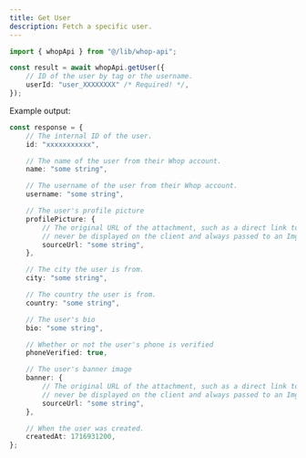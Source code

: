 ```yaml
---
title: Get User
description: Fetch a specific user.
---
```


```typescript
import { whopApi } from "@/lib/whop-api";

const result = await whopApi.getUser({
	// ID of the user by tag or the username.
	userId: "user_XXXXXXXX" /* Required! */,
});

```

Example output:

```typescript
const response = {
	// The internal ID of the user.
	id: "xxxxxxxxxxx",

	// The name of the user from their Whop account.
	name: "some string",

	// The username of the user from their Whop account.
	username: "some string",

	// The user's profile picture
	profilePicture: {
		// The original URL of the attachment, such as a direct link to S3. This should
		// never be displayed on the client and always passed to an Imgproxy transformer.
		sourceUrl: "some string",
	},

	// The city the user is from.
	city: "some string",

	// The country the user is from.
	country: "some string",

	// The user's bio
	bio: "some string",

	// Whether or not the user's phone is verified
	phoneVerified: true,

	// The user's banner image
	banner: {
		// The original URL of the attachment, such as a direct link to S3. This should
		// never be displayed on the client and always passed to an Imgproxy transformer.
		sourceUrl: "some string",
	},

	// When the user was created.
	createdAt: 1716931200,
};

```
